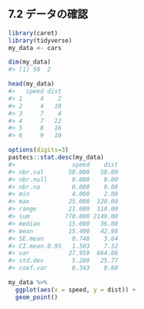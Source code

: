## 7.2 データの確認

```r
library(caret)
library(tidyverse)
my_data <- cars
```

```r
dim(my_data)
#> [1] 50  2
```

```r
head(my_data)
#>   speed dist
#> 1     4    2
#> 2     4   10
#> 3     7    4
#> 4     7   22
#> 5     8   16
#> 6     9   10
```

```r
options(digits=3)
pastecs::stat.desc(my_data)
#>                speed    dist
#> nbr.val       50.000   50.00
#> nbr.null       0.000    0.00
#> nbr.na         0.000    0.00
#> min            4.000    2.00
#> max           25.000  120.00
#> range         21.000  118.00
#> sum          770.000 2149.00
#> median        15.000   36.00
#> mean          15.400   42.98
#> SE.mean        0.748    3.64
#> CI.mean.0.95   1.503    7.32
#> var           27.959  664.06
#> std.dev        5.288   25.77
#> coef.var       0.343    0.60
```

```r
my_data %>%
  ggplot(aes(x = speed, y = dist)) +
  geom_point()
```

